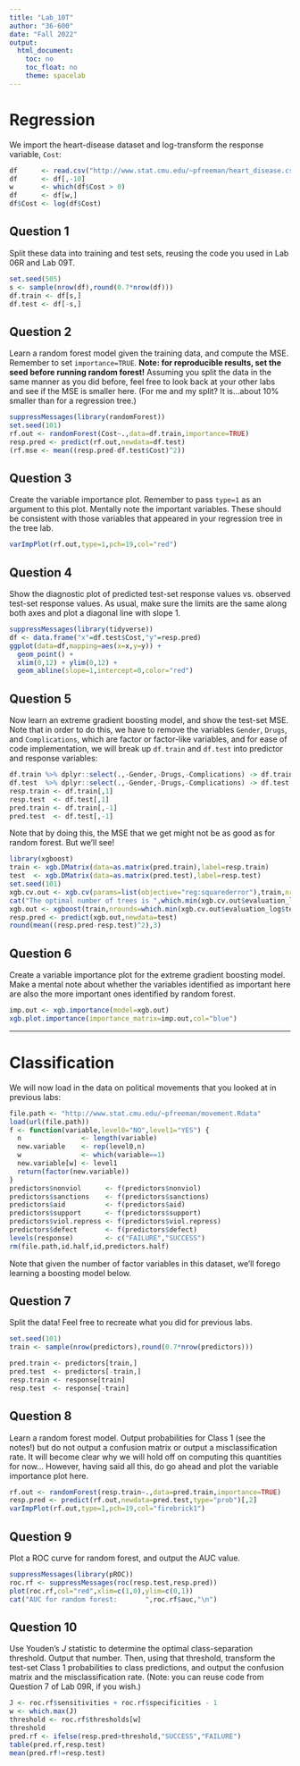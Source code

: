```yaml
---
title: "Lab_10T"
author: "36-600"
date: "Fall 2022"
output: 
  html_document:
    toc: no
    toc_float: no
    theme: spacelab
---
```


# Regression

We import the heart-disease dataset and log-transform the response variable, `Cost`:
```r
df      <- read.csv("http://www.stat.cmu.edu/~pfreeman/heart_disease.csv",stringsAsFactors=TRUE)
df      <- df[,-10]
w       <- which(df$Cost > 0)
df      <- df[w,]
df$Cost <- log(df$Cost)
```

## Question 1

Split these data into training and test sets, reusing the code you used in Lab 06R and Lab 09T.
```r
set.seed(505)
s <- sample(nrow(df),round(0.7*nrow(df)))
df.train <- df[s,]
df.test <- df[-s,]
```

## Question 2

Learn a random forest model given the training data, and compute the MSE. Remember to set `importance=TRUE`. **Note: for reproducible results, set the seed before running random forest!** Assuming you split the data in the same manner as you did before, feel free to look back at your other labs and see if the MSE is smaller here. (For me and my split? It is...about 10% smaller than for a regression tree.)
```r
suppressMessages(library(randomForest))
set.seed(101)
rf.out <- randomForest(Cost~.,data=df.train,importance=TRUE)
resp.pred <- predict(rf.out,newdata=df.test)
(rf.mse <- mean((resp.pred-df.test$Cost)^2))
```

## Question 3

Create the variable importance plot. Remember to pass `type=1` as an argument to this plot. Mentally note the important variables. These should be consistent with those variables that appeared in your regression tree in the tree lab.
```r
varImpPlot(rf.out,type=1,pch=19,col="red")
```

## Question 4

Show the diagnostic plot of predicted test-set response values vs. observed test-set response values. As usual, make sure the limits are the same along both axes and plot a diagonal line with slope 1.
```r
suppressMessages(library(tidyverse))
df <- data.frame("x"=df.test$Cost,"y"=resp.pred)
ggplot(data=df,mapping=aes(x=x,y=y)) + 
  geom_point() +
  xlim(0,12) + ylim(0,12) +
  geom_abline(slope=1,intercept=0,color="red")
```

## Question 5

Now learn an extreme gradient boosting model, and show the test-set MSE. Note that in order to do this, we have to remove the variables `Gender`, `Drugs`, and `Complications`, which are factor or factor-like variables, and for ease of code implementation, we will break up `df.train` and `df.test` into predictor and response variables:
```r
df.train %>% dplyr::select(.,-Gender,-Drugs,-Complications) -> df.train
df.test  %>% dplyr::select(.,-Gender,-Drugs,-Complications) -> df.test
resp.train <- df.train[,1]
resp.test  <- df.test[,1]
pred.train <- df.train[,-1]
pred.test  <- df.test[,-1]
```
Note that by doing this, the MSE that we get might not be as good as for random forest. But we'll see!
```r
library(xgboost)
train <- xgb.DMatrix(data=as.matrix(pred.train),label=resp.train)
test  <- xgb.DMatrix(data=as.matrix(pred.test),label=resp.test)
set.seed(101)
xgb.cv.out <- xgb.cv(params=list(objective="reg:squarederror"),train,nrounds=30,nfold=5,verbose=0)
cat("The optimal number of trees is ",which.min(xgb.cv.out$evaluation_log$test_rmse_mean),"\n")
xgb.out <- xgboost(train,nrounds=which.min(xgb.cv.out$evaluation_log$test_rmse_mean),params=list(objective="reg:squarederror"),verbose=0)
resp.pred <- predict(xgb.out,newdata=test)
round(mean((resp.pred-resp.test)^2),3)
```

## Question 6

Create a variable importance plot for the extreme gradient boosting model. Make a mental note about whether the variables identified as important here are also the more important ones identified by random forest.
```r
imp.out <- xgb.importance(model=xgb.out)
xgb.plot.importance(importance_matrix=imp.out,col="blue")
```

---

# Classification

We will now load in the data on political movements that you looked at in previous labs:
```r
file.path <- "http://www.stat.cmu.edu/~pfreeman/movement.Rdata"
load(url(file.path))
f <- function(variable,level0="NO",level1="YES") {
  n               <- length(variable)
  new.variable    <- rep(level0,n)
  w               <- which(variable==1)
  new.variable[w] <- level1
  return(factor(new.variable))
}
predictors$nonviol      <- f(predictors$nonviol)
predictors$sanctions    <- f(predictors$sanctions)
predictors$aid          <- f(predictors$aid)
predictors$support      <- f(predictors$support)
predictors$viol.repress <- f(predictors$viol.repress)
predictors$defect       <- f(predictors$defect)
levels(response)        <- c("FAILURE","SUCCESS")
rm(file.path,id.half,id,predictors.half)
```

Note that given the number of factor variables in this dataset, we'll forego learning a boosting model below.

## Question 7

Split the data! Feel free to recreate what you did for previous labs.
```r
set.seed(101)
train <- sample(nrow(predictors),round(0.7*nrow(predictors)))

pred.train <- predictors[train,]
pred.test  <- predictors[-train,]
resp.train <- response[train]
resp.test  <- response[-train]
```

## Question 8

Learn a random forest model. Output probabilities for Class 1 (see the notes!) but do not output a confusion matrix or output a misclassification rate. It will become clear why we will hold off on computing this quantities for now... However, having said all this, do go ahead and plot the variable importance plot here.
```r
rf.out <- randomForest(resp.train~.,data=pred.train,importance=TRUE)
resp.pred <- predict(rf.out,newdata=pred.test,type="prob")[,2]
varImpPlot(rf.out,type=1,pch=19,col="firebrick1")
```

## Question 9

Plot a ROC curve for random forest, and output the AUC value.
```r
suppressMessages(library(pROC))
roc.rf <- suppressMessages(roc(resp.test,resp.pred))
plot(roc.rf,col="red",xlim=c(1,0),ylim=c(0,1))
cat("AUC for random forest:       ",roc.rf$auc,"\n")
```

## Question 10

Use Youden's $J$ statistic to determine the optimal class-separation threshold. Output that number. Then, using that threshold, transform the test-set Class 1 probabilities to class predictions, and output the confusion matrix and the misclassification rate. (Note: you can reuse code from Question 7 of Lab 09R, if you wish.)
```r
J <- roc.rf$sensitivities + roc.rf$specificities - 1
w <- which.max(J)
threshold <- roc.rf$thresholds[w]
threshold
pred.rf <- ifelse(resp.pred>threshold,"SUCCESS","FAILURE")
table(pred.rf,resp.test)
mean(pred.rf!=resp.test)
```
